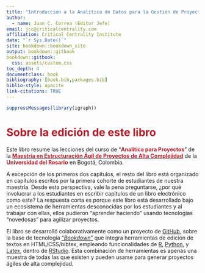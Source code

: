 ```yaml
---
title: "Introducción a la Analítica de Datos para la Gestión de Proyectos de Alta Complejidad"
author: 
  - name: Juan C. Correa (Editor Jefe)
email: jcc@criticalcentrality.com
affiliation: Critical Centrality Institute
date: "`r Sys.Date()`"
site: bookdown::bookdown_site
output: bookdown::gitbook
bookdown::gitbook:
  css: assets/custom.css
toc_depth: 4
documentclass: book
bibliography: [book.bib,packages.bib]
biblio-style: apacite
link-citations: TRUE
---
```




```r
suppressMessages(library(igraph))
```

# <span style="color: #b31e29;">Sobre la edición de este libro</span> {.unnumbered}

Este libro resume las lecciones del curso de "<span style="color: #b31e29;">**Analítica para Proyectos**</span>" de la [<span style="color: #b31e29;">**Maestría en Estructuración Ágil de Proyectos de Alta Complejidad**</span>](https://urosario.edu.co/en/node/681) de la
<span style="color: #b31e29;">**Universidad del Rosario**</span> en Bogotá, Colombia.

A excepción de los primeros dos capítulos, el resto del libro está organizado en capítulos escritos por la primera cohorte de estudiantes de nuestra maestría. Desde esta perspectiva, vale la pena preguntarse, ¿por qué involucrar a los estudiantes en escribir capítulos de un libro electrónico como este? La respuesta corta es porque este libro está desarrollado bajo un ecosistema de herramientas desconocidas por los estudiantes y al trabajar con ellas, ellos pudieron "aprender haciendo" usando tecnologías "novedosas" para agilizar proyectos.

El libro se desarrolló colaborativamente como un proyecto de [GitHub](https://github.com/), sobre la base de tecnología ["_Bookdown_"](https://www.gitbook.com/) que integra  herramientas de edición de textos en HTML/CSS/bibtex, empleando funcionalidades de [R](https://cran.rstudio.com/), [Python](https://www.python.org/), y [Latex](https://es.wikipedia.org/wiki/LaTeX), dentro de [RStudio](https://posit.co/download/rstudio-desktop/). Esta combinación de herramientas es apenas una muestra de todas las que existen y pueden usarse para generar proyectos ágiles de alta complejidad. 

